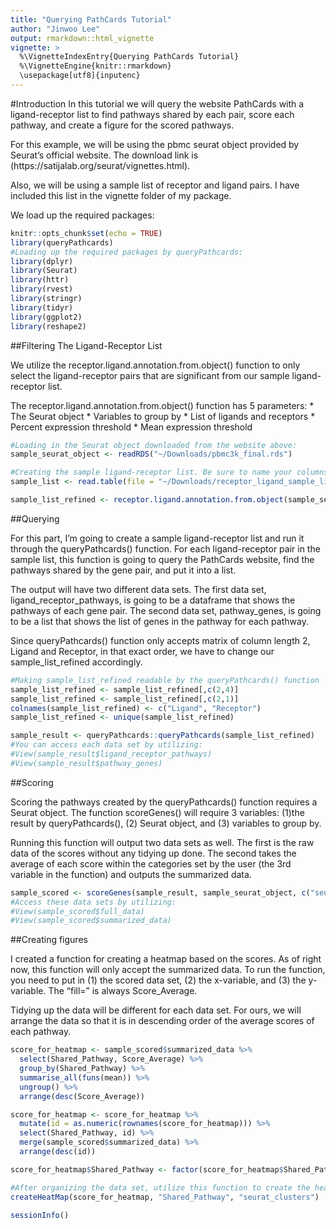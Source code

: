 ```yaml
---
title: "Querying PathCards Tutorial"
author: "Jinwoo Lee"
output: rmarkdown::html_vignette
vignette: >
  %\VignetteIndexEntry{Querying PathCards Tutorial}
  %\VignetteEngine{knitr::rmarkdown}
  \usepackage[utf8]{inputenc}
---
```



#Introduction
In this tutorial we will query the website PathCards with a ligand-receptor list to find pathways shared by each pair, score each pathway, and create a figure for the scored pathways. 

For this example, we will be using the pbmc seurat object provided by Seurat's official website. The download link is (https://satijalab.org/seurat/vignettes.html).

Also, we will be using a sample list of receptor and ligand pairs. I have included this list in the vignette folder of my package.

We load up the required packages:

```r
knitr::opts_chunk$set(echo = TRUE)
library(queryPathcards)
#Loading up the required packages by queryPathcards:
library(dplyr)
library(Seurat)
library(httr)
library(rvest)
library(stringr)
library(tidyr)
library(ggplot2)
library(reshape2)
```

##Filtering The Ligand-Receptor List

We utilize the receptor.ligand.annotation.from.object() function to only select the ligand-receptor pairs that are significant from our sample ligand-receptor list.

The receptor.ligand.annotation.from.object() function has 5 parameters:
* The Seurat object
* Variables to group by
* List of ligands and receptors
* Percent expression threshold
* Mean expression threshold

```r
#Loading in the Seurat object downloaded from the website above:
sample_seurat_object <- readRDS("~/Downloads/pbmc3k_final.rds")

#Creating the sample ligand-receptor list. Be sure to name your columns as Ligand and Receptor.
sample_list <- read.table(file = "~/Downloads/receptor_ligand_sample_list.txt", sep = "\t", header = TRUE)[1:500,]

sample_list_refined <- receptor.ligand.annotation.from.object(sample_seurat_object, "seurat_clusters", sample_list, 0.1, 0.2)
```

##Querying 

For this part, I'm going to create a sample ligand-receptor list and run it through the queryPathcards() function. For each ligand-receptor pair in the sample list, this function is going to query the PathCards website, find the pathways shared by the gene pair, and put it into a list. 

The output will have two different data sets. The first data set, ligand_receptor_pathways, is going to be a dataframe that shows the pathways of each gene pair. The second data set, pathway_genes, is going to be a list that shows the list of genes in the pathway for each pathway.

Since queryPathcards() function only accepts matrix of column length 2, Ligand and Receptor, in that exact order, we have to change our sample_list_refined accordingly.

```r
#Making sample_list_refined readable by the queryPathcards() function
sample_list_refined <- sample_list_refined[,c(2,4)]
sample_list_refined <- sample_list_refined[,c(2,1)]
colnames(sample_list_refined) <- c("Ligand", "Receptor")
sample_list_refined <- unique(sample_list_refined)

sample_result <- queryPathcards::queryPathcards(sample_list_refined)
#You can access each data set by utilizing:
#View(sample_result$ligand_receptor_pathways)
#View(sample_result$pathway_genes)
```

##Scoring

Scoring the pathways created by the queryPathcards() function requires a Seurat object. The function scoreGenes() will require 3 variables: (1)the result by queryPathcards(), (2) Seurat object, and (3) variables to group by.

Running this function will output two data sets as well. The first is the raw data of the scores without any tidying up done. The second takes the average of each score within the categories set by the user (the 3rd variable in the function) and outputs the summarized data.

```r
sample_scored <- scoreGenes(sample_result, sample_seurat_object, c("seurat_clusters"))
#Access these data sets by utilizing:
#View(sample_scored$full_data)
#View(sample_scored$summarized_data)
```

##Creating figures

I created a function for creating a heatmap based on the scores. As of right now, this function will only accept the summarized data. To run the function, you need to put in (1) the scored data set, (2) the x-variable, and (3) the y-variable. The "fill=" is always Score_Average.

Tidying up the data will be different for each data set. For ours, we will arrange the data so that it is in descending order of the average scores of each pathway.
```r
score_for_heatmap <- sample_scored$summarized_data %>% 
  select(Shared_Pathway, Score_Average) %>% 
  group_by(Shared_Pathway) %>% 
  summarise_all(funs(mean)) %>% 
  ungroup() %>% 
  arrange(desc(Score_Average))

score_for_heatmap <- score_for_heatmap %>%
  mutate(id = as.numeric(rownames(score_for_heatmap))) %>%
  select(Shared_Pathway, id) %>%
  merge(sample_scored$summarized_data) %>%
  arrange(desc(id))

score_for_heatmap$Shared_Pathway <- factor(score_for_heatmap$Shared_Pathway, levels = unique(score_for_heatmap$Shared_Pathway))

#After organizing the data set, utilize this function to create the heatmap:
createHeatMap(score_for_heatmap, "Shared_Pathway", "seurat_clusters")
```

```r
sessionInfo()
```
